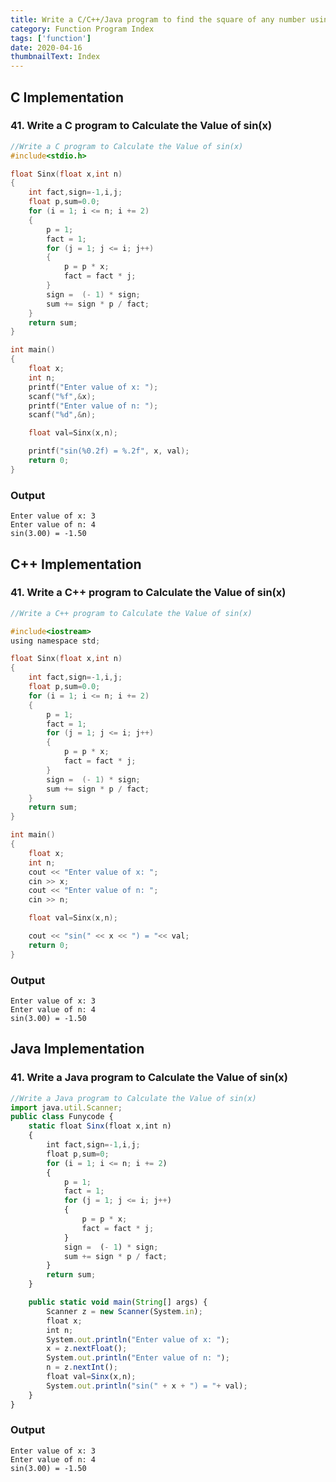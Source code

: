 ```yaml
---
title: Write a C/C++/Java program to find the square of any number using the function.
category: Function Program Index
tags: ['function']
date: 2020-04-16
thumbnailText: Index
---
```


## C Implementation
### 41. Write a C program to Calculate the Value of sin(x)
```c
//Write a C program to Calculate the Value of sin(x)
#include<stdio.h>

float Sinx(float x,int n)
{
    int fact,sign=-1,i,j;
    float p,sum=0.0;
    for (i = 1; i <= n; i += 2)
    {
        p = 1;
        fact = 1;
        for (j = 1; j <= i; j++)
        {
            p = p * x;
            fact = fact * j;
        }
        sign =  (- 1) * sign;
        sum += sign * p / fact;
    }
    return sum;
}

int main()
{
    float x;
    int n;
    printf("Enter value of x: ");
    scanf("%f",&x);
    printf("Enter value of n: ");
    scanf("%d",&n);

    float val=Sinx(x,n);

    printf("sin(%0.2f) = %.2f", x, val);
    return 0;
}
```
### Output
```
Enter value of x: 3
Enter value of n: 4
sin(3.00) = -1.50
```

## C++ Implementation
### 41. Write a C++ program to Calculate the Value of sin(x)
```c
//Write a C++ program to Calculate the Value of sin(x)

#include<iostream>
using namespace std;

float Sinx(float x,int n)
{
    int fact,sign=-1,i,j;
    float p,sum=0.0;
    for (i = 1; i <= n; i += 2)
    {
        p = 1;
        fact = 1;
        for (j = 1; j <= i; j++)
        {
            p = p * x;
            fact = fact * j;
        }
        sign =  (- 1) * sign;
        sum += sign * p / fact;
    }
    return sum;
}

int main()
{
    float x;
    int n;
    cout << "Enter value of x: ";
    cin >> x;
    cout << "Enter value of n: ";
    cin >> n;

    float val=Sinx(x,n);

    cout << "sin(" << x << ") = "<< val;
    return 0;
}
```
### Output
```
Enter value of x: 3
Enter value of n: 4
sin(3.00) = -1.50
```

## Java Implementation
### 41. Write a Java program to Calculate the Value of sin(x)
```js
//Write a Java program to Calculate the Value of sin(x)
import java.util.Scanner;
public class Funycode {
    static float Sinx(float x,int n)
    {
        int fact,sign=-1,i,j;
        float p,sum=0;
        for (i = 1; i <= n; i += 2)
        {
            p = 1;
            fact = 1;
            for (j = 1; j <= i; j++)
            {
                p = p * x;
                fact = fact * j;
            }
            sign =  (- 1) * sign;
            sum += sign * p / fact;
        }
        return sum;
    }

    public static void main(String[] args) {
        Scanner z = new Scanner(System.in);
        float x;
        int n;
        System.out.println("Enter value of x: ");
        x = z.nextFloat();
        System.out.println("Enter value of n: ");
        n = z.nextInt();
        float val=Sinx(x,n);
        System.out.println("sin(" + x + ") = "+ val);
    }
}
```
### Output
```
Enter value of x: 3
Enter value of n: 4
sin(3.00) = -1.50
```
